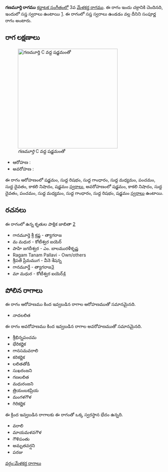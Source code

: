 {{Infobox ragam
	| name          	=  గణమూర్తి
	| synonym	    	= 
	| mela          	= 3
	| chakra        	= ఇందు
	| janaka        	= 
	| type          	= సంపూర్ణ
	| arohanam      	= {{svaraC|S|R1|G1|M1|P|D1|N3|S'}} 
	| avarohanam    	= {{svaraC|S'|N3|D1|P|M1|G1|R1|S}}
	| jeeva         	=
	| chhaya        	=
	| nyasa         	=
	| vishesha      	= 
	| equivalent  		= 
}}
{{కర్ణాటక సంగీత రాగాలు}}
''' గణమూర్తి రాగము''' [[కర్ణాటక సంగీతం]]లో 3వ [[మేళకర్త రాగము]]. ఈ రాగం ఇందు చక్రానికి చెందినది, ఇందులో సప్త స్వరాలు ఉంటాయి [https://en.wikipedia.org/wiki/Melakarta]. ఈ రాగంలో సప్త స్వరాలు ఉండడం వల్ల దీనిని సంపూర్ణ రాగం అంటారు.


==రాగ లక్షణాలు==
[[Image:ganamurti_kb2wiki.png|thumb|right|316px|'' గణమూర్తి'' C వద్ద షడ్జమంతో]]

* ఆరోహణ : {{svaraC|S|R1|G1|M1|P|D1|N3|S'}} 
* అవరోహణ : {{svaraC|S'|N3|D1|P|M1|G1|R1|S}}

ఈ రాగం ఆరోహణంలో షడ్జమం, సుద్ద  రిషభం, సుద్ద  గాంధారం, సుద్ద మధ్యమం, పంచమం, సుద్ద దైవతం, కాకలి  నిషాదం, షడ్జమం [[స్వరాలు]], అవరోహణంలో షడ్జమం, కాకలి  నిషాదం, సుద్ద దైవతం, పంచమం, సుద్ద మధ్యమం, సుద్ద  గాంధారం, సుద్ద  రిషభం, షడ్జమం [[స్వరాలు]] ఉంటాయి.

==రచనలు==
ఈ రాగంలో ఉన్న కృతుల పాక్షిక జాబితా [https://github.com/ssrihari/ragavardhini/blob/master/ragas/kritis.psv]
* గానమూర్తె శ్రీ క్రష్ణ - త్యాగరాజ
* మ మధుర - కోటీశ్వర ఐయెర్
* పాహి   జగదీశ్వర - ఎం. బాలమురళీకృష్ణ
* Ragam Tanam Pallavi - Own/others
* శ్రీపతే ప్రేమముగ - వీనె శేషన్న
* గానమూర్తే - త్యాగరాజ[http://www.karnatik.com/c1119.shtml]
* మా  మధుర - కోటీశ్వర ఐయెర్[http://www.karnatik.com/c1759.shtml]




==పోలిన రాగాలు==
ఈ రాగం ఆరోహణము కింద ఇవ్వబడిన రాగాల ఆరోహణముతో సమానమైనది.
* నాదలలిత

ఈ రాగం అవరోహణము కింద ఇవ్వబడిన రాగాల అవరోహణముతో సమానమైనది.
* శ్రీభిన్నపంచమ
* భేరికర్ణిక
*  గానసమవరాలి
* కరికర్ణిక
* లలితతోడి
* సుఖరంజని
* గణలలిత
* మధురంజని
* త్రియంబకప్రియ
*  మంగళగౌళ
* గిరికర్ణిక

ఈ క్రింద ఇవ్వబడిన రాగాలకు ఈ రాగంతో ఒక్క స్వరస్థాన భేదం ఉన్నది.
* వరాలి
* మాయమళవగౌళ
* గౌళిపంతు
* అమృతవర్షని
* పరజు



[[వర్గం:మేళకర్త రాగాలు]]